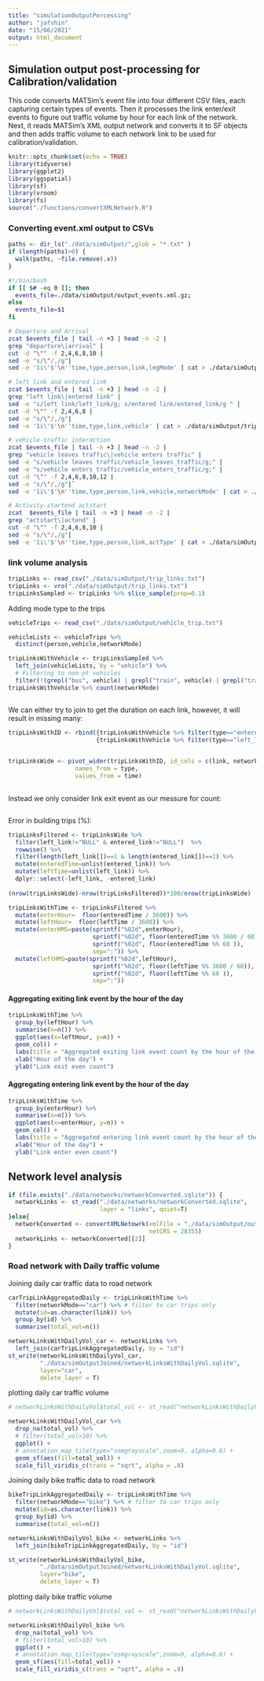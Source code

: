 ```yaml
---
title: "simulationOutputPorcessing"
author: "jafshin"
date: "15/06/2021"
output: html_document
---
```


## Simulation output post-processing for Calibration/validation

This code converts MATSim's event file into four different CSV files, each capturing certain types of events.
Then it processes the link enter/exit events to figure out traffic volume by hour for each link of the network.
Next, it reads MATSim's XML output network and converts it to SF objects and then adds traffic volume to each network link to be used for calibration/validation.

```r
knitr::opts_chunk$set(echo = TRUE)
library(tidyverse)
library(ggplot2)
library(ggspatial)
library(sf)
library(vroom)
library(fs)
source("./functions/convertXMLNetwork.R")
```

### Converting event.xml output to CSVs

```r
paths <- dir_ls("./data/simOutput/",glob = "*.txt" )
if (length(paths)>0) {
  walk(paths, ~file.remove(.x))
}
```

```bash

#!/bin/bash
if [[ $# -eq 0 ]]; then
  events_file=./data/simOutput/output_events.xml.gz;
else
  events_file=$1
fi

# Departure and Arrival
zcat $events_file | tail -n +3 | head -n -2 |
grep "departure\|arrival" |
cut -d "\"" -f 2,4,6,8,10 |
sed -e "s/\"/,/g"|
sed -e '1i\'$'\n''time,type,person,link,legMode' | cat > ./data/simOutput/person_trip.txt

# left link and entered link
zcat $events_file | tail -n +3 | head -n -2 |
grep "left link\|entered link" |
sed -e "s/left link/left_link/g; s/entered link/entered_link/g " |
cut -d "\"" -f 2,4,6,8 |
sed -e "s/\"/,/g"|
sed -e '1i\'$'\n''time,type,link,vehicle' | cat > ./data/simOutput/trip_links.txt

# vehicle-traffic interaction
zcat $events_file | tail -n +3 | head -n -2 |
grep "vehicle leaves traffic\|vehicle enters traffic" |
sed -e "s/vehicle leaves traffic/vehicle_leaves_traffic/g;" |
sed -e "s/vehicle enters traffic/vehicle_enters_traffic/g;" |
cut -d "\"" -f 2,4,6,8,10,12 |
sed -e "s/\"/,/g"|`
sed -e '1i\'$'\n''time,type,person,link,vehicle,networkMode' | cat > ./data/simOutput/vehicle_trip.txt

# Activity-startend actstart
zcat  $events_file | tail -n +3 | head -n -2 |
grep "actstart\|actend" |
cut -d "\"" -f 2,4,6,8,10 |
sed -e "s/\"/,/g"|
sed -e '1i\'$'\n''time,type,person,link,actType' | cat > ./data/simOutput/person_act.txt

```

### link volume analysis

```r

tripLinks <- read_csv("./data/simOutput/trip_links.txt") 
tripLinks <- vro("./data/simOutput/trip_links.txt") 
tripLinksSampled <- tripLinks %>% slice_sample(prop=0.1) 

```

Adding mode type to the trips

```r
vehicleTrips <- read_csv("./data/simOutput/vehicle_trip.txt")

vehicleLists <- vehicleTrips %>% 
  distinct(person,vehicle,networkMode) 

tripLinksWithVehicle <- tripLinksSampled %>% 
  left_join(vehicleLists, by = "vehicle") %>% 
  # Filtering to non-pt vehicles 
  filter(!(grepl("bus", vehicle) | grepl("train", vehicle) | grepl("tram", vehicle)))
tripLinksWithVehicle %>% count(networkMode)



```

We can either try to join to get the duration on each link, however, it will result in missing many:

```r
tripLinksWithID <- rbind({tripLinksWithVehicle %>% filter(type=="entered_link") %>% mutate(id=row_number())},
                         {tripLinksWithVehicle %>% filter(type=="left_link") %>% mutate(id=row_number())})
                         

tripLinksWide <- pivot_wider(tripLinksWithID, id_cols = c(link, networkMode, vehicle, person), 
                   names_from = type, 
                   values_from = time)
  
```

Instead we only consider link exit event as our messure for count:

```r


```

Error in building trips (%):

```r

tripLinksFiltered <- tripLinksWide %>% 
  filter(left_link!="NULL" & entered_link!="NULL")  %>% 
  rowwise() %>% 
  filter(length(left_link[])==1 & length(entered_link[])==1) %>%  
  mutate(enteredTime=unlist(entered_link)) %>% 
  mutate(leftTime=unlist(left_link)) %>% 
  dplyr::select(-left_link, -entered_link)
   
(nrow(tripLinksWide)-nrow(tripLinksFiltered))*100/nrow(tripLinksWide)

```

```r

tripLinksWithTime <- tripLinksFiltered %>% 
  mutate(enterHour=  floor(enteredTime / 3600)) %>% 
  mutate(leftHour=  floor(leftTime / 3600)) %>% 
  mutate(enterHMS=paste(sprintf("%02d",enterHour),
                        sprintf("%02d", floor(enteredTime %% 3600 / 60)),
                        sprintf("%02d", floor(enteredTime %% 60 )),
                        sep=":")) %>% 
  mutate(leftHMS=paste(sprintf("%02d",leftHour),
                        sprintf("%02d", floor(leftTime %% 3600 / 60)),
                        sprintf("%02d", floor(leftTime %% 60 )),
                        sep=":"))

```

#### Aggregating exiting link event by the hour of the day

```r

tripLinksWithTime %>% 
  group_by(leftHour) %>% 
  summarise(n=n()) %>% 
  ggplot(aes(x=leftHour, y=n)) +
  geom_col() +
  labs(title = "Aggregated exiting link event count by the hour of the day") +
  xlab("Hour of the day") +
  ylab("Link exit even count")

```

#### Aggregating entering link event by the hour of the day

```r

tripLinksWithTime %>% 
  group_by(enterHour) %>% 
  summarise(n=n()) %>% 
  ggplot(aes(x=enterHour, y=n)) +
  geom_col() +
  labs(title = "Aggregated entering link event count by the hour of the day") +
  xlab("Hour of the day") +
  ylab("Link enter even count")

```


## Network level analysis

```r

if (file.exists("./data/networks/networkConverted.sqlite")) {
  networkLinks <- st_read("./data/networks/networkConverted.sqlite", 
                          layer = "links", quiet=T)
}else{
  networkConverted <- convertXMLNetowrk(xmlFile = "./data/simOutput/output_network.xml",
                                        netCRS = 28355)
  networkLinks <- networkConverted[[2]]
}

```

### Road network with Daily traffic volume

Joining daily car traffic data to road network

```r

carTripLinkAggregatedDaily <- tripLinksWithTime %>% 
  filter(networkMode=="car") %>% # filter to car trips only
  mutate(id=as.character(link)) %>% 
  group_by(id) %>% 
  summarise(total_vol=n())

networkLinksWithDailyVol_car <- networkLinks %>% 
  left_join(carTripLinkAggregatedDaily, by = "id")   
st_write(networkLinksWithDailyVol_car, 
         "./data/simOutputJoined/networkLinksWithDailyVol.sqlite",
         layer="car",
         delete_layer = T)
```

plotting daily car traffic volume

```r

# networkLinksWithDailyVol$total_vol <- st_read("networkLinksWithDailyVol.sqlite")

networkLinksWithDailyVol_car %>% 
  drop_na(total_vol) %>% 
  # filter(total_vol>10) %>% 
  ggplot() +
  # annotation_map_tile(type="osmgrayscale",zoom=9, alpha=0.6) +
  geom_sf(aes(fill=total_vol)) +
  scale_fill_viridis_c(trans = "sqrt", alpha = .8) 

```


Joining daily bike traffic data to road network

```r

bikeTripLinkAggregatedDaily <- tripLinksWithTime %>% 
  filter(networkMode=="bike") %>% # filter to car trips only
  mutate(id=as.character(link)) %>% 
  group_by(id) %>% 
  summarise(total_vol=n())

networkLinksWithDailyVol_bike <- networkLinks %>% 
  left_join(bikeTripLinkAggregatedDaily, by = "id")   

st_write(networkLinksWithDailyVol_bike, 
         "./data/simOutputJoined/networkLinksWithDailyVol.sqlite",
         layer="bike",
         delete_layer = T)
```

plotting daily bike traffic volume

```r

# networkLinksWithDailyVol$total_vol <- st_read("networkLinksWithDailyVol.sqlite")

networkLinksWithDailyVol_bike %>% 
  drop_na(total_vol) %>% 
  # filter(total_vol>10) %>% 
  ggplot() +
  # annotation_map_tile(type="osmgrayscale",zoom=9, alpha=0.6) +
  geom_sf(aes(fill=total_vol)) +
  scale_fill_viridis_c(trans = "sqrt", alpha = .8) 

```

